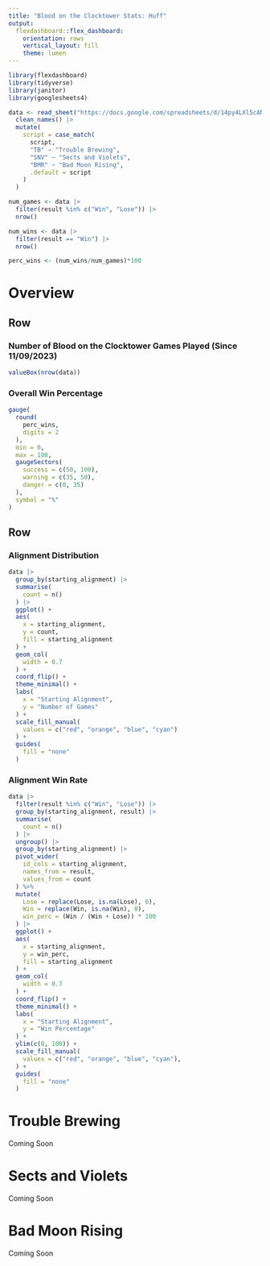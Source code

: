 ```yaml
---
title: "Blood on the Clocktower Stats: Huff"
output: 
  flexdashboard::flex_dashboard:
    orientation: rows
    vertical_layout: fill
    theme: lumen
---
```


```r
library(flexdashboard)
library(tidyverse)
library(janitor)
library(googlesheets4)

data <- read_sheet("https://docs.google.com/spreadsheets/d/14py4LXl5cANQIrlkxzaFnR3u3PwLRyYVlconhnnLOBk/edit#gid=0") |> 
  clean_names() |> 
  mutate(
    script = case_match(
      script,
      "TB" ~ "Trouble Brewing",
      "SNV" ~ "Sects and Violets",
      "BMR" ~ "Bad Moon Rising",
      .default = script
    )
  )

num_games <- data |> 
  filter(result %in% c("Win", "Lose")) |> 
  nrow()

num_wins <- data |> 
  filter(result == "Win") |> 
  nrow()

perc_wins <- (num_wins/num_games)*100
```

Overview
==========

Row
-----------------------------------------------------------------------

### Number of Blood on the Clocktower Games Played (Since 11/09/2023) 

```r
valueBox(nrow(data))
```

### Overall Win Percentage

```r
gauge(
  round(
    perc_wins,
    digits = 2
  ),
  min = 0,
  max = 100,
  gaugeSectors(
    success = c(50, 100),
    warning = c(35, 50),
    danger = c(0, 35)
  ),
  symbol = "%"
)
```

Row
-----------------------------------------------------------------------

### Alignment Distribution

```r
data |> 
  group_by(starting_alignment) |> 
  summarise(
    count = n()
  ) |> 
  ggplot() +
  aes(
    x = starting_alignment,
    y = count,
    fill = starting_alignment
  ) +
  geom_col(
    width = 0.7
  ) +
  coord_flip() +
  theme_minimal() +
  labs(
    x = "Starting Alignment",
    y = "Number of Games"
  ) +
  scale_fill_manual(
    values = c("red", "orange", "blue", "cyan")
  ) +
  guides(
    fill = "none"
  )
```

### Alignment Win Rate

```r
data |> 
  filter(result %in% c("Win", "Lose")) |> 
  group_by(starting_alignment, result) |> 
  summarise(
    count = n()
  ) |> 
  ungroup() |> 
  group_by(starting_alignment) |> 
  pivot_wider(
    id_cols = starting_alignment,
    names_from = result,
    values_from = count
  ) %>%
  mutate(
    Lose = replace(Lose, is.na(Lose), 0),
    Win = replace(Win, is.na(Win), 0),
    win_perc = (Win / (Win + Lose)) * 100
  ) |> 
  ggplot() +
  aes(
    x = starting_alignment,
    y = win_perc,
    fill = starting_alignment
  ) +
  geom_col(
    width = 0.7
  ) +
  coord_flip() +
  theme_minimal() +
  labs(
    x = "Starting Alignment",
    y = "Win Percentage"
  ) +
  ylim(c(0, 100)) +
  scale_fill_manual(
    values = c("red", "orange", "blue", "cyan"),
  ) +
  guides(
    fill = "none"
  )
```

Trouble Brewing
==========

Coming Soon

Sects and Violets
==========

Coming Soon

Bad Moon Rising
==========

Coming Soon
